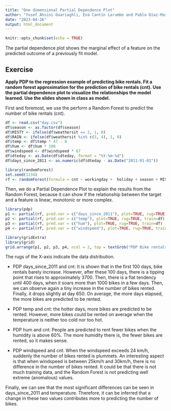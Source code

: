 ---
title: "One dimensional Partial Dependence Plot"
author: "Yusef Ahsini Ouariaghli, Eva Cantín Larumbe and Pablo Díaz-Masa Valencia"
date: "2023-04-26"
output: html_document
---

```{r setup, include=FALSE}
knitr::opts_chunk$set(echo = TRUE)
```

The partial dependence plot shows the marginal effect of a feature on the predicted outcome of a previously fit model. 

## Exercise
**Apply PDP to the regression example of predicting bike rentals. Fit a random forest approximation for the prediction of bike rentals (cnt). Use the partial dependence plot to visualize the relationships the model learned. Use the slides shown in class as model.**

First and foremost, we use the perform a Random Forest to predict the number of bike rentals (cnt). 

```{r include=FALSE}
df <- read.csv("day.csv")
df$season <- as.factor(df$season)
df$MISTY <- ifelse(df$weathersit == 2, 1, 0)
df$RAIN <- ifelse(df$weathersit %in% c(3, 4), 1, 0)
df$temp <- df$temp * 47 - 8
df$hum <- df$hum * 100
df$windspeed <- df$windspeed * 67
df$dteday <- as.Date(df$dteday, format = "%Y-%m-%d")
df$days_since_2011 <- as.numeric(df$dteday - as.Date("2011-01-01"))

library(randomForest)
set.seed(1234)
rf <- randomForest(formula = cnt ~ workingday +  holiday + season + MISTY + RAIN + temp + hum + windspeed + days_since_2011,                    data = df)
```


Then, we do a Partial Dependence Plot to explain the results from the Random Forest, because it can show if the relationship between the target and a feature is linear, monotonic or more complex.

```{r echo=FALSE, message=FALSE, warning=FALSE}
library(pdp)
p1 <- partial(rf, pred.var = c("days_since_2011"), plot=TRUE, rug=TRUE, train=df) 
p2 <- partial(rf, pred.var = c("temp"), plot=TRUE, rug=TRUE, train=df)
p3 <- partial(rf, pred.var = c("hum"), plot=TRUE, rug=TRUE, train=df)
p4 <- partial(rf, pred.var = c("windspeed"), plot=TRUE, rug=TRUE, train=df)

library(gridExtra)
library(grid)
grid.arrange(p1, p2, p3, p4, ncol = 2, top = textGrob("PDP Bike rentals prediciton",gp=gpar(fontsize=18)))
```
The rugs of the X-axis indicate the data distribution.

- PDP days_since_2011 and cnt: It is shown that in the first 100 days, bike rentals barely increase. However, after these 100 days, there is a tipping point that rises to approximately 3700. Then, there is a flat tendency until 400 days, when it soars more than 1000 bikes in a few days. Then, we can observe again a tiny increase in the number of bikes rented. Finally, it drops slightly at day 650. On average, the more days elapsed, the more bikes are predicted to be rented. 

- PDP temp and cnt: the hotter days, more bikes are predicted to be rented. However, more bikes could be rented on average when the temperature is neither too cold nor too hot. 

- PDP hum and cnt: People are predicted to rent fewer bikes when the humidity is above 60%. The more humidity there is, the fewer bikes are rented, so it makes sense. 

- PDP windspeed and cnt: When the windspeed exceeds 24 km/h, suddenly the number of bikes rented is plummets. An interesting aspect is that when windspeed is between 25km/h and 30km/h, there is no difference in the number of bikes rented. It could be that there is not much training data, and the Random Forest is not predicting well extreme (anomalous) values.


Finally, we can see that the most significant differences can be seen in days_since_2011 and temperature. Therefore, it can be inferred that a change in these two values contributes more to predicting the number of bikes.

